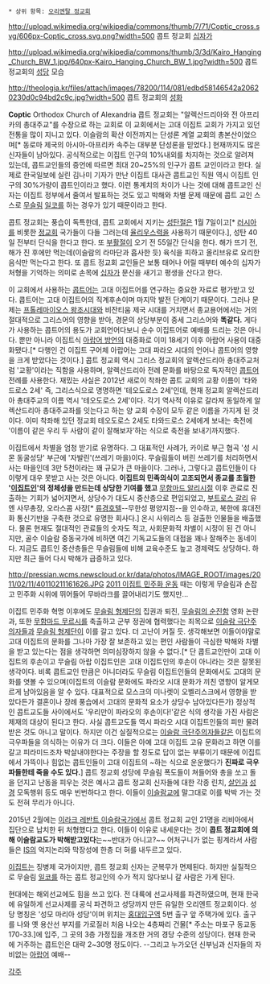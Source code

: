  * 상위 항목: [[오리엔탈 정교회]]
 
http://upload.wikimedia.org/wikipedia/commons/thumb/7/71/Coptic_cross.svg/606px-Coptic_cross.svg.png?width=500 콥트 정교회 [[십자가]]

http://upload.wikimedia.org/wikipedia/commons/thumb/3/3d/Kairo_Hanging_Church_BW_1.jpg/640px-Kairo_Hanging_Church_BW_1.jpg?width=500 콥트 정교회의 [[성당]] 모습

http://theologia.kr/files/attach/images/78200/114/081/edbd58146542a20620230d0c94bd2c9c.jpg?width=500 콥트 정교회의 [[성화]]


'''Coptic''' Orthodox Church of Alexandria
콥트 정교회는 "알렉산드리아와 전 아프리카의 총대주교"를 수장으로 하는 교회로 이 교회에서는 고대 이집트 교회가 가지고 있던 전통을 많이 지니고 있다. 이슬람의 확산 이전까지는 단성론 계열 교회의 총본산이었으며[* 동로마 제국의 아시아-아프리카 속주는 대부분 단성론을 믿었다.] 현재까지도 많은 신자들이 남아있다. 공식적으로는 이집트 인구의 10%내외를 차지하는 것으로 알려져 있는데, 콥트교인들의 증언에 따르면 최대 20~25%의 인구가 콥트 교인이라고 한다. 실제로 한국일보에 실린 김나미 기자가 만난 이집트 대사관 콥트교인  직원 역시 이집트 인구의 30%가량이 콥트인이라고 했다. 이런 통계치의 차이가 나는 것에 대해 콥트교인 신자는 이집트 정부에서 줄여서 발표하는 것도 있고 박해와 차별 문제 때문에 콥트 교인 스스로 [[무슬림]] [[일코]]를 하는 경우가 있기 때문이라고 한다.

콥트 정교회는 풍습이 독특한데, 콥트 교회에서 지키는 [[성탄절]]은 1월 7일이고[* [[러시아]]를 비롯한 [[정교회]] 국가들이 다들 그러는데 [[율리우스력]]을 사용하기 때문이다.], 성탄 40일 전부터 단식을 한다고 한다. 또 [[부활절]]이 오기 전 55일간 단식을 한다. 해가 뜨기 전, 해가 진 후에만 먹는데(이슬람의 라마단과 흡사한 듯) 육식을 피하고 올리브유로 요리한 음식만 먹는다고 한다. 또 콥트 정교회 교인들은 보통 태어나 어릴 때부터  예수의 십자가 처형을 기억하는 의미로 손목에 [[십자가]] 문신을 새기고 평생을 산다고 한다.
 
이 교회에서 사용하는 [[콥트어]]는 고대 이집트어를 연구하는 중요한 자료로 평가받고 있다. 콥트어는 고대 이집트어의 직계후손이며 마지막 발전 단계이기 때문이다. 그러나 문제는 [[프톨레마이오스 왕조]]시대와 비잔티움 제국 시대를 거치면서 종교용어에서는 거의 절대적으로 그리스어의 영향을 받아, 경문의 상당부분이 중세 그리스어와 '''똑같다.'''  게다가 사용하는 콥트어의 용도가 교회언어다보니 순수 이집트어로 예배를 드리는 것은 아니다. 뿐만 아니라 이집트식 [[아랍어 방언]]의 대중화로 이미 18세기 이후 아랍어 사용이 대중화됐다.[* 다행인 건 이집트 구어체 아랍어는 고대 파라오 시대의 언어나 콥트어의 영향을 크게 받았다는 것이다.] 콥트 정교회 역시 그리스 정교회의 알렉산드리아 총대주교처럼 '교황'이라는 직함을 사용하며, 알렉산드리아 전례 문화를 바탕으로 독자적인 [[콥트어]] 전례를 사용한다. 재밌는 사실은 2012년 새로이 착좌한 콥트 교회의 교황 이름이 '타와드로스 2세' 즉, 그리스식으로 명명하면 '테오도로스 2세'인데, 현재 정교회 알렉산드리아 총대주교의 이름 역시 '테오도로스 2세'이다. 각기 역사적 이유로 갈라져 동일하게 알렉산드리아 총대주교좌를 잇는다고 하는 양 교회 수장이 모두 같은 이름을 가지게 된 것이다. 이미 착좌해 있던 정교회 테오도로스 2세도 타와드로스 2세에게 보내는 축전에 '이름이 같은 우리 두 사람이 같이 잘해보자'하는 식으로 축전을 보내기까지했다. 

이집트에서 차별을 엄청 받기로 유명하다. 그 대표적인 사례가, 카이로 부근 협곡 '성 시몬 동굴성당' 부근에 '자발린'(쓰레기 마을)이다. 무슬림들이 버린 쓰레기를 처리하면서 사는 마을인데 3만 5천이라는 꽤 규모가 큰 마을이다. 그러나, 그렇다고 콥트인들이 다 이렇게 대우 못받고 사는 것은 아니다. '''이집트의 민족의식이 고조되면서 종교를 초월한 '[[이집트인]]'의 정체성을 만드는데 상당한 기여를 했고''' [[무함마드 알리]]시절 이후 관료로 진출하는 기회가 넓어지면서, 상당수가 대도시 중산층으로 편입되었고, [[부트로스 갈리]] 유엔 사무총장, 오라스콤 사장[* [[류경호텔]]--무한성 평양지점--을 인수하고, 북한에 휴대전화 통신기반을 구축한 것으로 유명한 회사다.] 온시 사위리스 등 걸출한 인물들을 배출했다. 물론 현재도 절대적인 관료들의 숫자도 적고, 사회문화적 차별이 시정이 된 건 아니지만, 골수 이슬람 중동국가에 비하면 여긴 기독교도들의 대접을 꽤나 잘해주는 동네이다. 지금도 콥트인 중산층들은 무슬림들에 비해 교육수준도 높고 경제력도 상당하다. 하지만 최근 들어 다시 박해가 급증하고 있다.

http://pressian.wcms.newscloud.or.kr/data/photos/IMAGE_ROOT/images/2011/02/11/40110211161626.JPG
[[2011 이집트 민주화 운동]] 때는 이렇게 무슬림과 손잡고 민주화 시위에 뛰어들어 무바라크를 끌어내리기도 했지만...

이집트 민주화 혁명 이후에도 [[무슬림 형제단]]의 집권과 퇴진, [[무슬림의 순진함]] 영화 논란과, 또한 [[무함마드 무르시]]를 축출하고 군부 정권에 협력했다는 죄목으로 [[이슬람 극단주의]]자들과 [[무슬림 형제단]]이 이를 갈고 있다. 더 고난이 커질 듯. 생각해보면 이들이야말로 고대 이집트의 문화를 그나마 가장 잘 보존하고 있는 편인 사람들이 극심한 박해와 차별을 받고 있는다는 점을 생각하면 의미심장하지 않을 수 없다.[* 단 콥트교인만이 고대 이집트의 후손이고 무슬림 아랍 이집트인은 고대 이집트인의 후손이 아니라는 것은 잘못된 생각이다. 비록 콥트교인 만큼은 아니더라도 무슬림 이집트인들의 문화에서도 고대의 문화를 엿볼 수 있으며(이집트의 이슬람 문화에도 파라오 시대 문화가 끼친 영향이 알게모르게 남아있음을 알 수 있다. 대표적으로 모스크의 미나렛이 오벨리스크에서 영향을 받았다든가 결혼이나 장례 풍습에서 고대의 문화적 요소가 상당수 남아있다든가) 정상적인 콥트교도들 사이에서도 '우리만이 파라오의 후손이다!'같은 식의 생각을 가진 사람은 제재의 대상이 된다고 한다. 사실 콥트교도들 역시 파라오 시대 이집트인들의 피만 물려받은 것도 아니고 말이다. 하지만 이건 실질적으로는 [[이슬람 극단주의]]자들같은 이집트의 극우파들을 의식하는 이유가 더 크다. 이들은 아예 고대 이집트 고유 문화라고 하면 이를갈고 피라미드조차 박살내야한다는 주장을 할 정도로 답이 없는 부류이기 때문에 이집트에서 가뜩이나 힘없는 콥트인들이 고대 이집트의 ~하는 식으로 운운했다가 '''진짜로 극우파들한테 죽을 수도 있다.'''] 콥트 정교회 성당에 무슬림 폭도들이 쳐들어와 총을 쏘고 돌을 던지고 난동을 피우는 것은 예사고 콥트 정교회 신자들에 대한 각종 린치, [[살인]]과 [[성경]] 모독행위 등도 매우 빈번하다고 한다. 이들이 [[이슬람교]]에 말그대로 이를 박박 가는 것도 전혀 무리가 아니다.

2015년 2월에는 [[이라크 레반트 이슬람국가]]에서 콥트 정교회 교인 21명을 리비아에서 집단으로 납치한 뒤 처형했다고 한다. 이들이 이유로 내세운다는 것이 '''콥트 정교회에 의해 이슬람교도가 박해받고있다'''는~~반대가 아니고?~~ 어처구니가 없는 핑계라서 사람들은 [[IS]]의 억지논리와 막장성에 한층 더 혀를 내두르고 있다.

[[이집트]]는 징병제 국가이지만, 콥트 정교회 신자는 군복무가 면제된다. 하지만 실질적으로 무슬림 [[일코]]를 하는 콥트 정교인의 수가 적지 않다보니 갈 사람은 가게 된다.

현대에는 해외선교에도 힘을 쓰고 있다. 전 대륙에 선교사제를 파견하였으며, 현재 한국에 유일하게 선교사제를 공식 파견하고 성당까지 만든 유일한 오리엔트 정교회이다. 성당 명칭은 '성모 마리아 성당'이며 위치는 [[홍대입구역]] 5번 출구 앞 주택가에 있다. 출구를 나와 옛 용산선 부지를 가로질러 처음 나오는 4층짜리 건물[* 주소는 마포구 동교동 170-33.]에 입주, 그 곳의 3층 가정집을 개조한 거의 경당 수준의 성당이다. 현재 한국에 거주하는 콥트인은 대략 2~30명 정도이다. --그리고 누가오던 신부님과 신자들의 자비없는 [[아랍어]] 예배--

[[각주]] 
